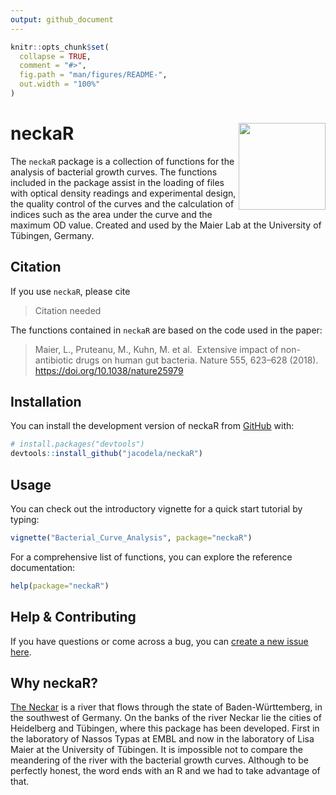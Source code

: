 ```yaml
---
output: github_document
---
```


<!-- README.md is generated from README.Rmd. Please edit that file -->

```r
knitr::opts_chunk$set(
  collapse = TRUE,
  comment = "#>",
  fig.path = "man/figures/README-",
  out.width = "100%"
)
```

# neckaR <a href='https://lisamaierlab.com/'><img src='man/figures/neckaR.png' align="right" height="139" /></a>

<!-- badges: start -->
<!-- badges: end -->

The `neckaR` package is a collection of functions for the analysis of bacterial
growth curves. The functions included in the package assist in the loading of files
with optical density readings and experimental design, the quality control of the 
curves and the calculation of indices such as the area under the curve and the 
maximum OD value. Created and used by the Maier Lab at the University of Tübingen,
Germany.


## Citation
If you use `neckaR`, please cite

> Citation needed

The functions contained in `neckaR` are based on the code used in the paper:

> Maier, L., Pruteanu, M., Kuhn, M. et al. 
	Extensive impact of non-antibiotic drugs on human gut bacteria. Nature 555, 623–628 (2018).
	[https://doi.org/10.1038/nature25979](https://doi.org/10.1038/nature25979)

## Installation

You can install the development version of neckaR from [GitHub](https://github.com/) with:

```r
# install.packages("devtools")
devtools::install_github("jacodela/neckaR")
```

## Usage
You can check out the introductory vignette for a quick start tutorial by typing:
```r
vignette("Bacterial_Curve_Analysis", package="neckaR")
```

For a comprehensive list of functions, you can explore the reference documentation:
```r
help(package="neckaR")
```

## Help & Contributing
If you have questions or come across a bug, you can 
[create a new issue here](https://github.com/jacodela/neckaR/issues).

## Why neckaR?
[The Neckar](https://en.wikipedia.org/wiki/Neckar) is a river that flows through 
the state of Baden-Württemberg, in the southwest of Germany. On the banks of the
river Neckar lie the cities of Heidelberg and Tübingen, where this package has 
been developed. First in the laboratory of Nassos Typas at EMBL and now in the 
laboratory of Lisa Maier at the University of Tübingen. It is impossible not 
to compare the meandering of the river with the bacterial growth curves. Although
to be perfectly honest, the word ends with an R and we had to take advantage of that.
